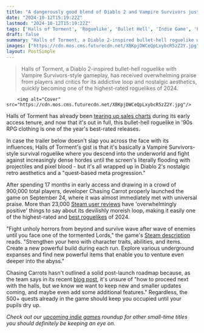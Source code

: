 ```yaml
---
title: "A dangerously good blend of Diablo 2 and Vampire Survivors just left early access after 17 months, instantly becoming one of 2024's highest-rated roguelikes"
date: "2024-10-12T15:19:22Z"
lastmod: "2024-10-12T15:19:22Z"
tags: ['Halls of Torment', 'Roguelike', 'Bullet Hell', 'Indie Game', 'PC', 'Steam', 'Diablo 2', 'Vampire Survivors']
draft: false
summary: "Halls of Torment, a Diablo 2-inspired bullet-hell roguelike with Vampire Survivors-style gameplay, has received overwhelming praise from players and critics for its addictive loop and nostalgic aesthetics, quickly becoming one of the highest-rated roguelikes of 2024."
images: ["https://cdn.mos.cms.futurecdn.net/XBKpjDWCeQpLxybcR5zZ2Y.jpg"]
layout: PostSimple
---
```

> Halls of Torment, a Diablo 2-inspired bullet-hell roguelike with Vampire Survivors-style gameplay, has received overwhelming praise from players and critics for its addictive loop and nostalgic aesthetics, quickly becoming one of the highest-rated roguelikes of 2024.


        <img alt="Cover" src="https://cdn.mos.cms.futurecdn.net/XBKpjDWCeQpLxybcR5zZ2Y.jpg"/>
        
Halls of Torment has already been [tearing up sales charts](https://www.gamesradar.com/if-youve-ever-wanted-diablo-2-to-be-a-bullet-hell-roguelike-built-like-90s-rpgs-have-i-got-the-breakout-steam-hit-for-you/) during its early access tenure, and now that it's out in full, this bullet-hell roguelike in '90s RPG clothing is one of the year's best-rated releases.

In case the trailer below doesn't slap you across the face with its influences, Halls of Torment's gist is that it's basically a Vampire Survivors-style survival roguelike where you descend into the underworld and fight against increasingly dense hordes until the screen's literally flooding with projectiles and pixel blood - but it's all wrapped up in Diablo 2's nostalgic retro aesthetics and a "quest-based meta progression."

After spending 17 months in early access and drawing in a crowd of 900,000 total players, developer Chasing Carrot properly launched the game on September 24, where it was almost immediately met with universal praise. More than 23,000 [Steam user reviews](https://store.steampowered.com/app/2218750/Halls_of_Torment/?curator_clanid=32686107#app_reviews_hash) have 'overwhelmingly positive' things to say about its devilishly moreish loop, making it easily one of the highest-rated and [best roguelikes](https://www.gamesradar.com/best-roguelikes-roguelites/) of 2024.

"Fight unholy horrors from beyond and survive wave after wave of enemies until you face one of the tormented Lords," the game's [Steam description](https://store.steampowered.com/app/2218750/Halls_of_Torment/?curator_clanid=32686107) reads. "Strengthen your hero with character traits, abilities, and items. Create a new powerful build during each run. Explore various underground expanses and find new powerful items that enable you to venture even deeper into the abyss."

Chasing Carrots hasn't outlined a solid post-launch roadmap because, as the team says in its recent [blog post](https://store.steampowered.com/news/app/2218750/view/4684395873633446382?l=english), it's unsure of "how to proceed next with the halls, but we know we want to keep new and smaller updates coming, and maybe even add some additional features." Regardless, the 500+ quests already in the game should keep you occupied until your pupils dry up.

*Check out our *[<em>upcoming indie games</em>](https://www.gamesradar.com/upcoming-indie-games/)* roundup for other small-time titles you should definitely be keeping an eye on.*
        